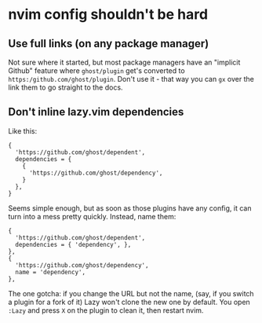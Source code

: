 # nvim config shouldn't be hard

## Use full links (on any package manager)

Not sure where it started,
but most package managers have an "implicit Github" feature where `ghost/plugin` get's converted to `https:/github.com/ghost/plugin`.
Don't use it - that way you can `gx` over the link them to go straight to the docs.

## Don't inline lazy.vim dependencies

Like this:

```
{
  'https://github.com/ghost/dependent',
  dependencies = {
    {
      'https://github.com/ghost/dependency',
    }
  },
}
```

Seems simple enough,
but as soon as those plugins have any config,
it can turn into a mess pretty quickly.
Instead, name them:

```
{
  'https://github.com/ghost/dependent',
  dependencies = { 'dependency', },
},
{
  'https://github.com/ghost/dependency',
  name = 'dependency',
},
```

The one gotcha:
if you change the URL but not the name,
(say, if you switch a plugin for a fork of it)
Lazy won't clone the new one by default.
You open `:Lazy` and press `X` on the plugin to clean it,
then restart nvim.
